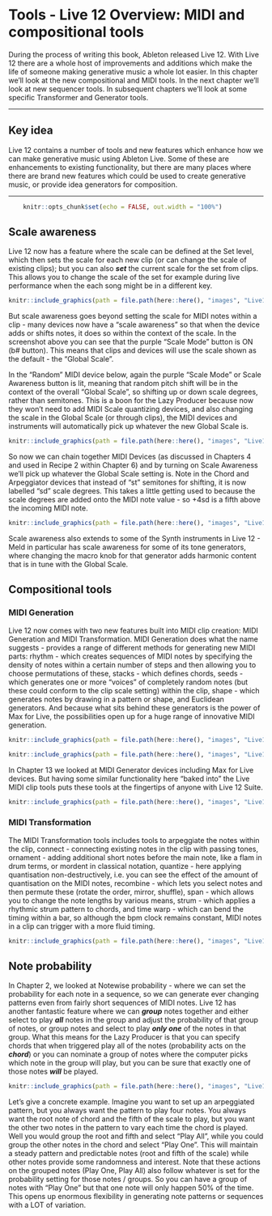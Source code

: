 # Tools - Live 12 Overview: MIDI and compositional tools

During the process of writing this book, Ableton released Live 12. With Live 12 there are a whole host of improvements and additions which make the life of someone making generative music a whole lot easier. In this chapter we'll look at the new compositional and MIDI tools. In the next chapter we'll look at new sequencer tools. In subsequent chapters we'll look at some specific Transformer and Generator tools.

------------------------------------------------------------------------

## Key idea {.unnumbered}

Live 12 contains a number of tools and new features which enhance how we can make generative music using Ableton Live. Some of these are enhancements to existing functionality, but there are many places where there are brand new features which could be used to create generative music, or provide idea generators for composition.

------------------------------------------------------------------------

```r
    knitr::opts_chunk$set(echo = FALSE, out.width = "100%")
```

## Scale awareness

Live 12 now has a feature where the scale can be defined at the Set level, which then sets the scale for each new clip (or can change the scale of existing clips); but you can also ***set*** the current scale for the set from clips. This allows you to change the scale of the set for example during live performance when the each song might be in a different key.

```r
knitr::include_graphics(path = file.path(here::here(), "images", "Live12_Scale.png"))
```

But scale awareness goes beyond setting the scale for MIDI notes within a clip - many devices now have a "scale awareness" so that when the device adds or shifts notes, it does so within the context of the scale. In the screenshot above you can see that the purple "Scale Mode" button is ON (b# button). This means that clips and devices will use the scale shown as the default - the "Global Scale".

In the "Random" MIDI device below, again the purple "Scale Mode" or Scale Awareness button is lit, meaning that random pitch shift will be in the context of the overall "Global Scale", so shifting up or down scale degrees, rather than semitones. This is a boon for the Lazy Producer because now they won't need to add MIDI Scale quantizing devices, and also changing the scale in the Global Scale (or through clips), the MIDI devices and instruments will automatically pick up whatever the new Global Scale is.

```r
knitr::include_graphics(path = file.path(here::here(), "images", "Live12_Random_ScaleAware.png"))
```

So now we can chain together MIDI Devices (as discussed in Chapters 4 and used in Recipe 2 within Chapter 6) and by turning on Scale Awareness we'll pick up whatever the Global Scale setting is. Note in the Chord and Arpeggiator devices that instead of "st" semitones for shifting, it is now labelled "sd" scale degrees. This takes a little getting used to because the scale degrees are added onto the MIDI note value - so +4sd is a fifth above the incoming MIDI note.

```r
knitr::include_graphics(path = file.path(here::here(), "images", "Live12_ScaleAware_MIDI_Devices.png"))
```

Scale awareness also extends to some of the Synth instruments in Live 12 - Meld in particular has scale awareness for some of its tone generators, where changing the macro knob for that generator adds harmonic content that is in tune with the Global Scale.

## Compositional tools

### MIDI Generation

Live 12 now comes with two new features built into MIDI clip creation: MIDI Generation and MIDI Transformation. MIDI Generation does what the name suggests - provides a range of different methods for generating new MIDI parts: rhythm - which creates sequences of MIDI notes by specifying the density of notes within a certain number of steps and then allowing you to choose permutations of these, stacks - which defines chords, seeds - which generates one or more "voices" of completely random notes (but these could conform to the clip scale setting) within the clip, shape - which generates notes by drawing in a pattern or shape, and Euclidean generators. And because what sits behind these generators is the power of Max for Live, the possibilities open up for a huge range of innovative MIDI generation.

```r
knitr::include_graphics(path = file.path(here::here(), "images", "Live12_MIDIGenerators.png"))
```

```r
knitr::include_graphics(path = file.path(here::here(), "images", "Live12_Max_MIDIGenerator.png"))
```

In Chapter 13 we looked at MIDI Generator devices including Max for Live devices. But having some similar functionality here "baked into" the Live MIDI clip tools puts these tools at the fingertips of anyone with Live 12 Suite.

```r
knitr::include_graphics(path = file.path(here::here(), "images", "Live12_Euclidean_Pattern.png"))
```

### MIDI Transformation

The MIDI Transformation tools includes tools to arpeggiate the notes within the clip, connect - connecting existing notes in the clip with passing tones, ornament - adding additional short notes before the main note, like a flam in drum terms, or mordent in classical notation, quantize - here applying quantisation non-destructively, i.e. you can see the effect of the amount of quantisation on the MIDI notes, recombine - which lets you select notes and then permute these (rotate the order, mirror, shuffle), span - which allows you to change the note lengths by various means, strum - which applies a rhythmic strum pattern to chords, and time warp - which can bend the timing within a bar, so although the bpm clock remains constant, MIDI notes in a clip can trigger with a more fluid timing.

```r
knitr::include_graphics(path = file.path(here::here(), "images", "Live12_MIDI_Transformers.png"))
```

## Note probability

In Chapter 2, we looked at Notewise probability - where we can set the probability for each note in a sequence, so we can generate ever changing patterns even from fairly short sequences of MIDI notes. Live 12 has another fantastic feature where we can ***group*** notes together and either select to play ***all*** notes in the group and adjust the probability of that group of notes, or group notes and select to play ***only one*** of the notes in that group. What this means for the Lazy Producer is that you can specify chords that when triggered play all of the notes (probability acts on the ***chord***) or you can nominate a group of notes where the computer picks which note in the group will play, but you can be sure that exactly one of those notes ***will*** be played.

```r
knitr::include_graphics(path = file.path(here::here(), "images", "Live12_GroupNotes.png"))
```

Let's give a concrete example. Imagine you want to set up an arpeggiated pattern, but you always want the pattern to play four notes. You always want the root note of chord and the fifth of the scale to play, but you want the other two notes in the pattern to vary each time the chord is played. Well you would group the root and fifth and select "Play All", while you could group the other notes in the chord and select "Play One". This will maintain a steady pattern and predictable notes (root and fifth of the scale) while other notes provide some randomness and interest. Note that these actions on the grouped notes (Play One, Play All) also follow whatever is set for the probability setting for those notes / groups. So you can have a group of notes with "Play One" but that one note will only happen 50% of the time. This opens up enormous flexibility in generating note patterns or sequences with a LOT of variation.
